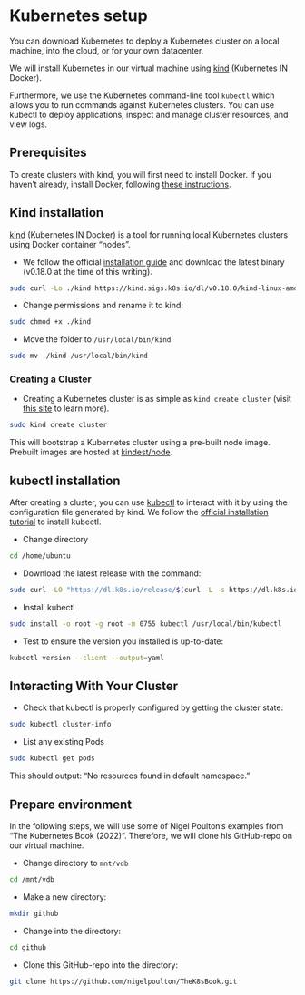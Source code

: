 # Kubernetes setup

You can download Kubernetes to deploy a Kubernetes cluster on a local machine, into the cloud, or for your own datacenter. 

We will install Kubernetes in our virtual machine using [kind](https://kind.sigs.k8s.io/) (Kubernetes IN Docker). 

Furthermore, we use the Kubernetes command-line tool `kubectl` which allows you to run commands against Kubernetes clusters. You can use kubectl to deploy applications, inspect and manage cluster resources, and view logs. 

## Prerequisites

To create clusters with kind, you will first need to install Docker. If you haven't already, install Docker, following [these instructions](docker-start-prerequisites.qmd). 

## Kind installation

[kind](https://kind.sigs.k8s.io/) (Kubernetes IN Docker) is a tool for running local Kubernetes clusters using Docker container “nodes”. 

- We follow the official [installation guide](https://kind.sigs.k8s.io/docs/user/quick-start/#installing-from-release-binaries) and download the latest binary (v0.18.0 at the time of this writing). 


```bash
sudo curl -Lo ./kind https://kind.sigs.k8s.io/dl/v0.18.0/kind-linux-amd64
```

- Change permissions and rename it to kind:

```bash
sudo chmod +x ./kind

```

- Move the folder to `/usr/local/bin/kind`

```bash
sudo mv ./kind /usr/local/bin/kind
```

### Creating a Cluster 

- Creating a Kubernetes cluster is as simple as `kind create cluster` (visit [this site](https://kind.sigs.k8s.io/docs/user/quick-start/#creating-a-cluster) to learn more).

```bash
sudo kind create cluster
```

This will bootstrap a Kubernetes cluster using a pre-built node image. Prebuilt images are hosted at [kindest/node](https://hub.docker.com/r/kindest/node/).


## kubectl installation

After creating a cluster, you can use [kubectl](https://kubernetes.io/docs/reference/kubectl/overview/) to interact with it by using the configuration file generated by kind. We follow the [official installation tutorial](https://kubernetes.io/docs/tasks/tools/install-kubectl-linux/) to install kubectl. 

- Change directory

```bash
cd /home/ubuntu
```

- Download the latest release with the command:

```bash
sudo curl -LO "https://dl.k8s.io/release/$(curl -L -s https://dl.k8s.io/release/stable.txt)/bin/linux/amd64/kubectl"

```

- Install kubectl

```bash
sudo install -o root -g root -m 0755 kubectl /usr/local/bin/kubectl
```

- Test to ensure the version you installed is up-to-date:

```bash
kubectl version --client --output=yaml
```


## Interacting With Your Cluster

<!--
After creating a cluster with kind, you can use kubectl to interact with it by using the configuration file generated by kind. By default, the cluster access configuration is stored in ${HOME}/.kube/config if $KUBECONFIG environment variable is not set.

In order for kubectl to find and access a Kubernetes cluster, it needs a kubeconfig file, which is created automatically when you create a cluster using kube-up.sh or successfully deploy a Minikube cluster. 

By default, kubectl configuration is located at ~/.kube/config.
-->

- Check that kubectl is properly configured by getting the cluster state:


```bash
sudo kubectl cluster-info

```

- List any existing Pods

```bash
sudo kubectl get pods

```

This should output: "No resources found in default namespace."


<!--

## Loading an Image Into Your Cluster 

Docker images can be loaded into your cluster nodes with:

`kind load docker-image my-custom-image-0 my-custom-image-1`

Note: If using a named cluster you will need to specify the name of the cluster you wish to load the images into: kind load docker-image my-custom-image-0 my-custom-image-1 --name kind-2

-->

## Prepare environment

In the following steps, we will use some of Nigel Poulton's examples from "The Kubernetes Book (2022)". Therefore, we will clone his GitHub-repo on our virtual machine.

- Change directory to `mnt/vdb`

```bash
cd /mnt/vdb
```
- Make a new directory:

```bash
mkdir github
```

- Change into the directory:


```bash
cd github
```

- Clone this GitHub-repo into the directory:

```bash
git clone https://github.com/nigelpoulton/TheK8sBook.git
```



